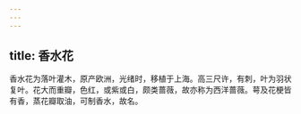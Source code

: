 ```yaml
---
---
---
```

title: 香水花
---



香水花为落叶灌木，原产欧洲，光绪时，移植于上海。高三尺许，有刺，叶为羽状复叶。花大而重瓣，色红，或紫或白，颇类蔷薇，故亦称为西洋蔷薇。萼及花梗皆有香，蒸花瓣取油，可制香水，故名。